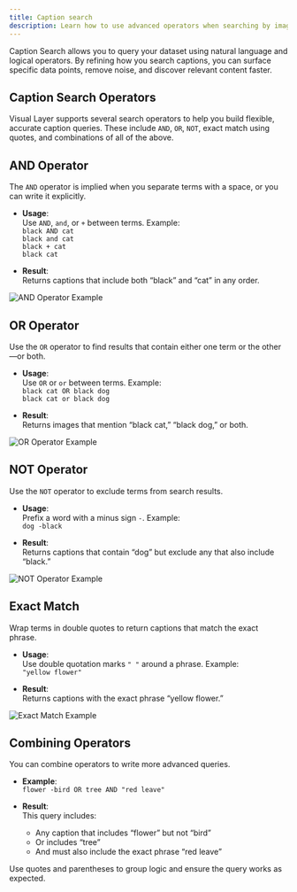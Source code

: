 ```yaml
---
title: Caption search
description: Learn how to use advanced operators when searching by image captions in Visual Layer.
---
```


<Card title="How this Helps" icon="lightbulb">
  Caption Search allows you to query your dataset using natural language and logical operators. By refining how you search captions, you can surface specific data points, remove noise, and discover relevant content faster.
</Card>

## Caption Search Operators

Visual Layer supports several search operators to help you build flexible, accurate caption queries. These include `AND`, `OR`, `NOT`, exact match using quotes, and combinations of all of the above.

## AND Operator

The `AND` operator is implied when you separate terms with a space, or you can write it explicitly.

- **Usage**:  
  Use `AND`, `and`, or `+` between terms. Example:  
  `black AND cat`  
  `black and cat`  
  `black + cat`  
  `black cat`

- **Result**:  
  Returns captions that include both “black” and “cat” in any order.

<Frame>
  <img src="https://files.readme.io/69b2c83-Screenshot_2024-06-05_at_10.56.55.png" alt="AND Operator Example" />
</Frame>

## OR Operator

Use the `OR` operator to find results that contain either one term or the other—or both.

- **Usage**:  
  Use `OR` or `or` between terms. Example:  
  `black cat OR black dog`  
  `black cat or black dog`

- **Result**:  
  Returns images that mention “black cat,” “black dog,” or both.

<Frame>
  <img src="https://files.readme.io/88a1799-Screenshot_2024-06-05_at_11.02.05.png" alt="OR Operator Example" />
</Frame>

## NOT Operator

Use the `NOT` operator to exclude terms from search results.

- **Usage**:  
  Prefix a word with a minus sign `-`. Example:  
  `dog -black`

- **Result**:  
  Returns captions that contain “dog” but exclude any that also include “black.”

<Frame>
  <img src="https://files.readme.io/7a1fe3a-Screenshot_2024-06-05_at_11.11.35.png" alt="NOT Operator Example" />
</Frame>

## Exact Match

Wrap terms in double quotes to return captions that match the exact phrase.

- **Usage**:  
  Use double quotation marks `" "` around a phrase. Example:  
  `"yellow flower"`

- **Result**:  
  Returns captions with the exact phrase “yellow flower.”

<Frame>
  <img src="https://files.readme.io/34b756c-Screenshot_2024-06-05_at_17.33.37.png" alt="Exact Match Example" />
</Frame>

## Combining Operators

You can combine operators to write more advanced queries.

- **Example**:  
  `flower -bird OR tree AND "red leave"`

- **Result**:  
  This query includes:  
  - Any caption that includes “flower” but not “bird”  
  - Or includes “tree”  
  - And must also include the exact phrase “red leave”

<Tip>
Use quotes and parentheses to group logic and ensure the query works as expected.
</Tip>
